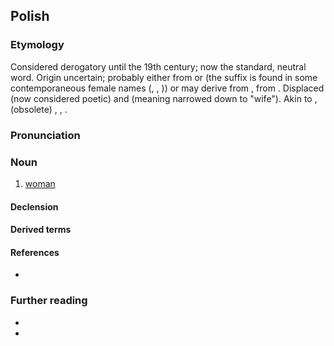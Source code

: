 {{also|kobietą}}
==Polish==
{{wp|lang=pl}}

===Etymology===
Considered derogatory until the 19th century; now the standard, neutral word. Origin uncertain; probably either from {{cog|zlw-opl|kob|t=pigpen}} or {{m|zlw-opl|koba|t=mare}} (the suffix {{m|pl||-ieta}} is found in some contemporaneous female names ({{m|pl|Markieta}}, {{m|pl|Elżbieta}}, {{m|pl|Greta}})) or may derive from {{der|pl|sla-pro|*kobь}}, from {{der|pl|ine-pro|*kob-}}. Displaced {{m|pl|niewiasta}} (now considered poetic) and {{m|pl|żona}} (meaning narrowed down to "wife"). Akin to {{cog|be|кабе́та||married woman}}, (obsolete) {{cog|ru|кобь}}, {{cog|non|happ||good luck}}, {{cog|sga|cob||victory}}.

===Pronunciation===
{{pl-p|a=pl-kobieta.ogg}}

===Noun===
{{pl-noun|f|dim=kobietka}}

# [[woman]]
#: {{syn|pl|białogłowa|dama|facetka|kobiałka|niewiasta}}
#: {{cot|pl|mężczyzna}}

====Declension====
{{pl-decl-noun-f}}

====Derived terms====
{{col3|pl|title=adjective|kobiecy}}

====References====
* {{R:pl:Bruckner|page=241}}

===Further reading===
* {{R:pl:WSJP}}
* {{R:pl:PWN}}

{{C|pl|Female people}}